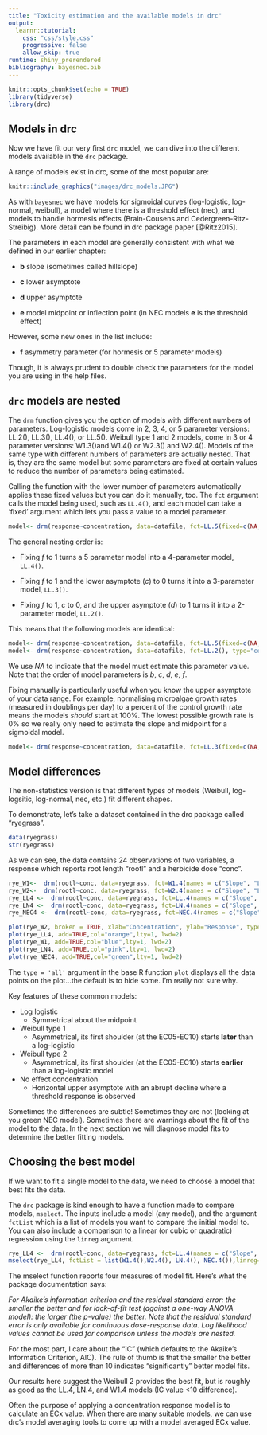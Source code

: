 ```yaml
---
title: "Toxicity estimation and the available models in drc"
output: 
  learnr::tutorial:
    css: "css/style.css"
    progressive: false
    allow_skip: true
runtime: shiny_prerendered
bibliography: bayesnec.bib
---
```


```r
knitr::opts_chunk$set(echo = TRUE)
library(tidyverse)
library(drc)
```

## Models in drc

Now we have fit our very first `drc` model, we can dive into the different models available in the `drc` package. 


A range of models exist in drc, some of the most popular are:  

```r
knitr::include_graphics("images/drc_models.JPG")
```

As with `bayesnec` we have models for sigmoidal curves (log-logistic, log-normal, weibull),  a model where there is a threshold effect (nec), and models to handle hormesis effects (Brain-Cousens and Cedergreen-Ritz-Streibig). More detail can be found in drc package paper [@Ritz2015]. 

The parameters in each model are generally consistent with what we defined in our earlier chapter: 

- **b** slope (sometimes called hillslope)

- **c** lower asymptote 

- **d** upper asymptote 

- **e** model midpoint or inflection point (in NEC models **e** is the threshold effect)

However, some new ones in the list include: 

- **f** asymmetry parameter (for hormesis or 5 parameter models) 

Though, it is always prudent to double check the parameters for the model you are using in the help files. 

## `drc` models are nested

The `drm` function gives you the option of models with different numbers of parameters. Log-logistic models come in 2, 3, 4, or 5 parameter versions: LL.2(), LL.3(), LL.4(), or LL.5(). Weibull type 1 and 2 models, come in 3 or 4 parameter versions: W1.3()and W1.4() or W2.3() and W2.4(). Models of the same type with different numbers of parameters are actually nested. That is, they are the same model but some parameters are fixed at certain values to reduce the number of parameters being estimated. 

Calling the function with the lower number of parameters automatically applies these fixed values but you can do it manually, too. The `fct` argument calls the model being used, such as `LL.4()`, and each model can take a 'fixed' argument which lets you pass a value to a model parameter.  

```r
model<- drm(response~concentration, data=datafile, fct=LL.5(fixed=c(NA, NA, NA, NA, 1)), type="continuous")
```


The general nesting order is: 

- Fixing *f* to 1 turns a 5 parameter model into a 4-parameter model, `LL.4()`. 

- Fixing *f* to 1 and the lower asymptote (*c*) to 0 turns it into a 3-parameter model, `LL.3()`. 

- Fixing *f* to 1, *c* to 0, and the upper asymptote (*d*) to 1 turns it into a 2-parameter model, `LL.2()`. 

This means that the following models are identical: 

```r
model<- drm(response~concentration, data=datafile, fct=LL.5(fixed=c(NA, 0, 1, NA, 1)), type="continuous")
model<- drm(response~concentration, data=datafile, fct=LL.2(), type="continuous")
```

We use *NA* to indicate that the model must estimate this parameter value. Note that the order of model parameters is *b*, *c*, *d*, *e*, *f*. 

Fixing manually is particularly useful when you know the upper asymptote of your data range. For example, normalising microalgae growth rates (measured in doublings per day) to a percent of the control growth rate means the models *should* start at 100%. The lowest possible growth rate is 0% so we really only need to estimate the slope and midpoint for a sigmoidal model. 

```r
model<- drm(response~concentration, data=datafile, fct=LL.3(fixed=c(NA, 100, NA)), type="continuous")
```

## Model differences 

The non-statistics version is that different types of models (Weibull, log-logsitic, log-normal, nec, etc.) fit different shapes. 

To demonstrate, let's take a dataset contained in the drc package called "ryegrass".

```r
data(ryegrass)
str(ryegrass)
```
As we can see, the data contains 24 observations of two variables, a response which reports root length "rootl" and a herbicide dose "conc". 

```r
rye_W1<-  drm(rootl~conc, data=ryegrass, fct=W1.4(names = c("Slope", "Lower Limit", "Upper Limit", "ED50")))
rye_W2<-  drm(rootl~conc, data=ryegrass, fct=W2.4(names = c("Slope", "Lower Limit", "Upper Limit", "ED50")))
rye_LL4 <-  drm(rootl~conc, data=ryegrass, fct=LL.4(names = c("Slope", "Lower Limit", "Upper Limit", "ED50")))
rye_LN4 <-  drm(rootl~conc, data=ryegrass, fct=LN.4(names = c("Slope", "Lower Limit", "Upper Limit", "ED50")))
rye_NEC4 <-  drm(rootl~conc, data=ryegrass, fct=NEC.4(names = c("Slope", "Lower Limit", "Upper Limit", "ED50")))

plot(rye_W2, broken = TRUE, xlab="Concentration", ylab="Response", type='all',lty=1, lwd=2)
plot(rye_LL4, add=TRUE,col="orange",lty=1, lwd=2)
plot(rye_W1, add=TRUE,col="blue",lty=1, lwd=2)
plot(rye_LN4, add=TRUE,col="pink",lty=1, lwd=2)
plot(rye_NEC4, add=TRUE,col="green",lty=1, lwd=2)
```

The `type = 'all'` argument in the base R function `plot` displays all the data points on the plot...the default is to hide some. I'm really not sure why. 


Key features of these common models: 

- Log logistic
  + Symmetrical about the midpoint 
- Weibull type 1
  + Asymmetrical, its first shoulder (at the EC05-EC10) starts **later** than a log-logistic  
- Weibull type 2
  + Asymmetrical, its first shoulder (at the EC05-EC10) starts **earlier** than a log-logistic model  
- No effect concentration
  + Horizontal upper asymptote with an abrupt decline where a threshold response is observed

Sometimes the differences are subtle! Sometimes they are not (looking at you green NEC model). Sometimes there are warnings about the fit of the model to the data. In the next section we will diagnose model fits to determine the better fitting models. 

## Choosing the best model 

If we want to fit a single model to the data, we need to choose a model that best fits the data. 

The `drc` package is kind enough to have a function made to compare models, `mselect`. 
The inputs include a model (any model), and the argument `fctList` which is a list of models you want to compare the initial model to. You can also include a comparison to a linear (or cubic or quadratic) regression using the `linreg` argument.

```r
rye_LL4 <-  drm(rootl~conc, data=ryegrass, fct=LL.4(names = c("Slope", "Lower Limit", "Upper Limit", "ED50")))
mselect(rye_LL4, fctList = list(W1.4(),W2.4(), LN.4(), NEC.4()),linreg=TRUE) 
```

The mselect function reports four measures of model fit. Here's what the package documentation says:

_For Akaike's information criterion and the residual standard error: the smaller the better and for lack-of-fit test (against a one-way ANOVA model): the larger (the p-value) the better. Note that the residual standard error is only available for continuous dose-response data. Log likelihood values cannot be used for comparison unless the models are nested._

For the most part, I care about the "IC" (which defaults to the Akaike's Information Criterion, AIC). The rule of thumb is that the smaller the better and differences of more than 10 indicates "significantly" better model fits. 

Our results here suggest the Weibull 2 provides the best fit, but is roughly as good as the LL.4, LN.4, and W1.4 models (IC value <10 difference). 

Often the purpose of applying a concentration response model is to calculate an ECx value. When there are many suitable models, we can use drc's model averaging tools to come up with a model averaged ECx value. 


